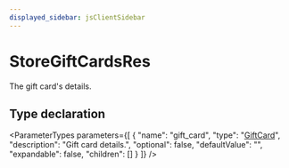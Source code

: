 ```yaml
---
displayed_sidebar: jsClientSidebar
---
```



# StoreGiftCardsRes

The gift card's details.

## Type declaration

<ParameterTypes parameters={[
  {
    "name": "gift_card",
    "type": "[GiftCard](../classes/internal.GiftCard-1.mdx)",
    "description": "Gift card details.",
    "optional": false,
    "defaultValue": "",
    "expandable": false,
    "children": []
  }
]} />
